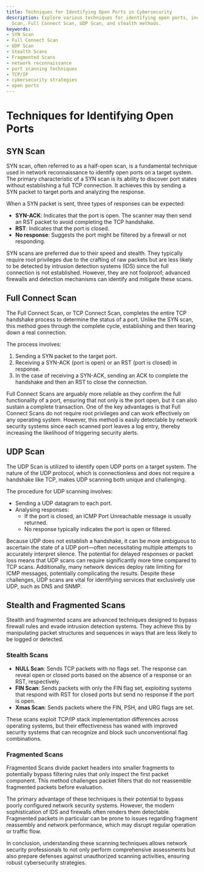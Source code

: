 ```yaml
---
title: Techniques for Identifying Open Ports in Cybersecurity
description: Explore various techniques for identifying open ports, including SYN
  Scan, Full Connect Scan, UDP Scan, and stealth methods.
keywords:
- SYN Scan
- Full Connect Scan
- UDP Scan
- Stealth Scans
- Fragmented Scans
- network reconnaissance
- port scanning techniques
- TCP/IP
- cybersecurity strategies
- open ports
---
```


# Techniques for Identifying Open Ports

## SYN Scan

SYN scan, often referred to as a half-open scan, is a fundamental technique used in network reconnaissance to identify open ports on a target system. The primary characteristic of a SYN scan is its ability to discover port states without establishing a full TCP connection. It achieves this by sending a SYN packet to target ports and analyzing the response.

When a SYN packet is sent, three types of responses can be expected:
- **SYN-ACK**: Indicates that the port is open. The scanner may then send an RST packet to avoid completing the TCP handshake.
- **RST**: Indicates that the port is closed.
- **No response**: Suggests the port might be filtered by a firewall or not responding.

SYN scans are preferred due to their speed and stealth. They typically require root privileges due to the crafting of raw packets but are less likely to be detected by intrusion detection systems (IDS) since the full connection is not established. However, they are not foolproof; advanced firewalls and detection mechanisms can identify and mitigate these scans.

## Full Connect Scan

The Full Connect Scan, or TCP Connect Scan, completes the entire TCP handshake process to determine the status of a port. Unlike the SYN scan, this method goes through the complete cycle, establishing and then tearing down a real connection.

The process involves:
1. Sending a SYN packet to the target port.
2. Receiving a SYN-ACK (port is open) or an RST (port is closed) in response.
3. In the case of receiving a SYN-ACK, sending an ACK to complete the handshake and then an RST to close the connection.

Full Connect Scans are arguably more reliable as they confirm the full functionality of a port, ensuring that not only is the port open, but it can also sustain a complete transaction. One of the key advantages is that Full Connect Scans do not require root privileges and can work effectively on any operating system. However, this method is easily detectable by network security systems since each scanned port leaves a log entry, thereby increasing the likelihood of triggering security alerts.

## UDP Scan

The UDP Scan is utilized to identify open UDP ports on a target system. The nature of the UDP protocol, which is connectionless and does not require a handshake like TCP, makes UDP scanning both unique and challenging.

The procedure for UDP scanning involves:
- Sending a UDP datagram to each port.
- Analysing responses:
  - If the port is closed, an ICMP Port Unreachable message is usually returned.
  - No response typically indicates the port is open or filtered.

Because UDP does not establish a handshake, it can be more ambiguous to ascertain the state of a UDP port—often necessitating multiple attempts to accurately interpret silence. The potential for delayed responses or packet loss means that UDP scans can require significantly more time compared to TCP scans. Additionally, many network devices deploy rate limiting for ICMP messages, potentially complicating the results. Despite these challenges, UDP scans are vital for identifying services that exclusively use UDP, such as DNS and SNMP.

## Stealth and Fragmented Scans

Stealth and fragmented scans are advanced techniques designed to bypass firewall rules and evade intrusion detection systems. They achieve this by manipulating packet structures and sequences in ways that are less likely to be logged or detected.

### Stealth Scans
- **NULL Scan**: Sends TCP packets with no flags set. The response can reveal open or closed ports based on the absence of a response or an RST, respectively.
- **FIN Scan**: Sends packets with only the FIN flag set, exploiting systems that respond with RST for closed ports but send no response if the port is open.
- **Xmas Scan**: Sends packets where the FIN, PSH, and URG flags are set.

These scans exploit TCP/IP stack implementation differences across operating systems, but their effectiveness has waned with improved security systems that can recognize and block such unconventional flag combinations.

### Fragmented Scans
Fragmented Scans divide packet headers into smaller fragments to potentially bypass filtering rules that only inspect the first packet component. This method challenges packet filters that do not reassemble fragmented packets before evaluation.

The primary advantage of these techniques is their potential to bypass poorly configured network security systems. However, the modern sophistication of IDS and firewalls often renders them detectable. Fragmented packets in particular can be prone to issues regarding fragment reassembly and network performance, which may disrupt regular operation or traffic flow.

In conclusion, understanding these scanning techniques allows network security professionals to not only perform comprehensive assessments but also prepare defenses against unauthorized scanning activities, ensuring robust cybersecurity strategies.